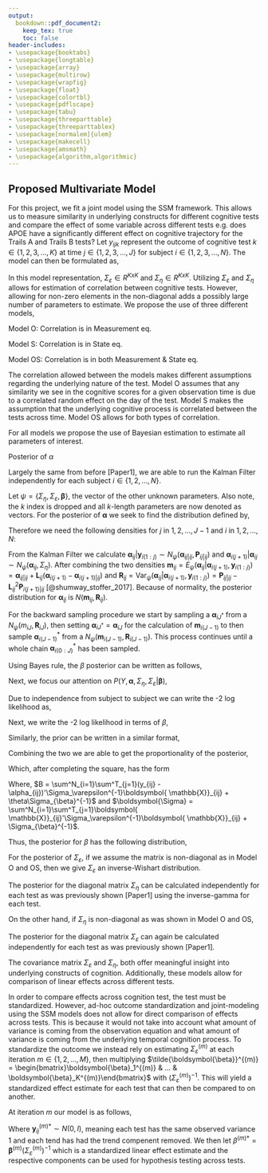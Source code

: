 ```yaml
---
output: 
  bookdown::pdf_document2:
    keep_tex: true
    toc: false
header-includes:
- \usepackage{booktabs}
- \usepackage{longtable}
- \usepackage{array}
- \usepackage{multirow}
- \usepackage{wrapfig}
- \usepackage{float}
- \usepackage{colortbl}
- \usepackage{pdflscape}
- \usepackage{tabu}
- \usepackage{threeparttable}
- \usepackage{threeparttablex}
- \usepackage[normalem]{ulem}
- \usepackage{makecell}
- \usepackage{amsmath}
- \usepackage{algorithm,algorithmic}
---
```


## Proposed Multivariate Model

For this project, we fit a joint model using the SSM framework. This allows us to measure similarity in underlying constructs for different cognitive tests and compare the effect of some variable across different tests e.g. does APOE have a significantly different effect on cognitive trajectory for the Trails A and Trails B tests? Let $y_{ijk}$ represent the outcome of cognitive test $k\in \{1, 2, 3, ..., K\}$ at time $j\in \{1, 2, 3, ..., J\}$ for subject $i \in \{1, 2, 3, ..., N\}$. The model can then be formulated as,


\begin{equation*}
\begin{aligned}
\begin{bmatrix}
y_{ij1}\\
y_{ij2}\\
\vdots\\
y_{ijK}
\end{bmatrix}
&= \begin{bmatrix}
\alpha_{ij1}\\
\alpha_{ij2}\\
\vdots\\
\alpha_{ijK}
\end{bmatrix}
+ 
\begin{bmatrix}
\boldsymbol{x_{ij}\beta_1}\\
\boldsymbol{x_{ij}\beta_2}\\
\vdots\\
\boldsymbol{x_{ij}\beta_K} 
\end{bmatrix} +
\begin{bmatrix}
\varepsilon_{ij1}\\
\varepsilon_{ij2}\\
\vdots\\
\varepsilon_{ijK}
\end{bmatrix},  
\begin{bmatrix}
\varepsilon_{ij1}\\
\varepsilon_{ij2}\\
\vdots\\
\varepsilon_{ijK}
\end{bmatrix} 
\sim N(0, \Sigma_\varepsilon
)\\
\begin{bmatrix}
\alpha_{ij1}\\
\alpha_{ij2}\\
\vdots\\
\alpha_{ijK}
\end{bmatrix} & = 
\begin{bmatrix}
\alpha_{i(j-1)1}\\
\alpha_{i(j-1)2}\\
\vdots\\
\alpha_{i(j-1)K}
\end{bmatrix} +
\begin{bmatrix}
\eta_{ij1}\\
\eta_{ij2}\\
\vdots\\
\eta_{ijK}
\end{bmatrix}, 
\begin{bmatrix}
\eta_{ij1}\\
\eta_{ij2}\\
\vdots\\
\eta_{ijK}
\end{bmatrix} \sim N(0, \delta_{ij}\Sigma_\eta)
\end{aligned}
\end{equation*}


In this model representation, $\Sigma_\varepsilon \in R^{KxK}$ and $\Sigma_\eta \in R^{KxK}$. Utilizing $\Sigma_\varepsilon$ and $\Sigma_\eta$ allows for estimation of correlation between cognitive tests. However, allowing for non-zero elements in the non-diagonal adds a possibly large number of parameters to estimate. We propose the use of three different models, 


Model O: Correlation is in Measurement eq.

\begin{equation*}
\begin{aligned}
\Sigma_\varepsilon =
\begin{bmatrix}
\sigma^{2(1)}_\varepsilon & \sigma^{2(1,2)}_\varepsilon & \cdots & \sigma^{2(1, K)}_\varepsilon\\
\sigma^{2(1,2)}_\varepsilon & \sigma^{2(2)}_\varepsilon\\
\vdots & & \ddots\\
\sigma^{2(1, K)}_\varepsilon & & &\sigma^{2(K)}_\varepsilon
\end{bmatrix},
\Sigma_\eta = 
\begin{bmatrix}
\sigma^{2(1)}_\eta & 0 & \cdots & 0\\
0 & \sigma^{2(2)}_\eta\\
\vdots & & \ddots\\
0 & & &\sigma^{2(K)}_\eta
\end{bmatrix}
\end{aligned}
\end{equation*}


Model S: Correlation is in State eq.


\begin{equation*}
\begin{aligned}
\Sigma_\varepsilon = 
\begin{bmatrix}
\sigma^{2(1)}_\varepsilon & 0 & \cdots & 0\\
0 & \sigma^{2(2)}_\varepsilon\\
\vdots & & \ddots\\
0 & & &\sigma^{2(K)}_\varepsilon
\end{bmatrix},
\Sigma_\eta =
\begin{bmatrix}
\sigma^{2(1)}_\eta & \sigma^{2(1,2)} & \cdots & \sigma^{2(1, K)}_\eta\\
\sigma^{2(1,2)}_\eta & \sigma^{2(2)}_\eta\\
\vdots & & \ddots\\
\sigma^{2(1, K)}_\eta & & &\sigma^{2(K)}_\eta
\end{bmatrix}
\end{aligned}
\end{equation*}

Model OS: Correlation is in both Measurement & State eq.

\begin{equation*}
\begin{aligned}
\Sigma_\varepsilon = 
\begin{bmatrix}
\sigma^{2(1)}_\varepsilon & \sigma^{2(1,2)}_\varepsilon & \cdots & \sigma^{2(1, K)}_\varepsilon\\
\sigma^{2(1,2)}_\varepsilon & \sigma^{2(2)}_\varepsilon\\
\vdots & & \ddots\\
\sigma^{2(1, K)}_\varepsilon & & &\sigma^{2(K)}_\varepsilon
\end{bmatrix},
\Sigma_\eta =
\begin{bmatrix}
\sigma^{2(1)}_\eta & \sigma^{2(1,2)} & \cdots & \sigma^{2(1, K)}_\eta\\
\sigma^{2(1,2)}_\eta & \sigma^{2(2)}_\eta\\
\vdots & & \ddots\\
\sigma^{2(1, K)}_\eta & & &\sigma^{2(K)}_\eta
\end{bmatrix}
\end{aligned}
\end{equation*}


The correlation allowed between the models makes different assumptions regarding the underlying nature of the test. Model O assumes that any similarity we see in the cognitive scores for a given observation time is due to a correlated random effect on the day of the test. Model S makes the assumption that the underlying cognitive process is correlated between the tests across time. Model OS allows for both types of correlation.

For all models we propose the use of Bayesian estimation to estimate all parameters of interest.


Posterior of $\alpha$

Largely the same from before [Paper1], we are able to run the Kalman Filter independently for each subject $i \in \{1, 2, ..., N\}$.

\begin{algorithm}
\caption{Kalman Filter and Smoother for Bayesian Estimation}\label{alg:bkfks}
\textbf{Kalman Filter}\\ 
For $j$ in $1, 2, ..., J$:
\begin{enumerate}
  \item {Predicted state:} $\boldsymbol{\alpha}_{ij|i(j-1)} = \boldsymbol{\alpha}_{i(j-1)|i(j-1)}$
  \item {Predicted state variance:} $\boldsymbol{P_{ij|i(j-1)} = P_{i(j-1)|i(j-1)}} + \sigma^2_\eta$
  \item {Kalman Gain:} $\boldsymbol{K_{ij}} = \boldsymbol{\boldsymbol{P}_{ij|i(j-1)}(\boldsymbol{P}_{ij|i(j-1)} + \sigma^2_\varepsilon})^{-1}$
  \item {Updated state estimate:} $\boldsymbol{\alpha}_{ij|ij} = \boldsymbol{\alpha}_{ij|i(j-1)} + \boldsymbol{K_{ij}} (\boldsymbol{\tilde y_{ij}- \alpha_{ij|i(j-1)}})$
  \item {Updated state covariance:} $\boldsymbol{P_{ij|ij}} = (1-\boldsymbol{K_{ij}})\boldsymbol{P_{ij|i(j-1)}}$
\end{enumerate}
\textbf{Kalman Smoother}\\  
For $j^*$ in J, J-1, ..., 1:
\begin{enumerate}
  \item Smoothed predicted state:  $\boldsymbol{\alpha}_{iJ|i(j^*-1)} =\boldsymbol{\alpha}_{i(j^*-1)|i(j^*-1)} + \boldsymbol{L}_{i(j^*-1)} (\boldsymbol{\alpha}_{ij^*|iJ} - \boldsymbol{\alpha}_{ij^*|i(j^*-1)})$
  \item Smoothed predicted state variance:  $\boldsymbol{P_{i(j^*-1)|iJ}} = \boldsymbol{P_{i(j^*-1)|i(j^*-1)}} - \boldsymbol{L_{i(j^*-1)}^2 (P_{ij^*|iJ} -P_{ij^*|i(j^*-1)}})$
\end{enumerate}
Where $\boldsymbol{L_{i(j^*-1)} = P_{{i(j^*-1)}|{i(j^*-1)}}  P^{-1}_{ij^*|i(j^*-1)}}$.\\
NOTE: The algorithm is run independently for each $i \in \{1, 2, ..., N\}$.
\end{algorithm}





Let $\psi = \{\Sigma_\eta, \Sigma_\varepsilon, \boldsymbol{\beta}\}$, the vector of the other unknown parameters. Also note, the $k$ index is dropped and all $k$-length parameters are now denoted as vectors. For the posterior of $\boldsymbol{\alpha}$ we seek to find the distribution defined by,



\begin{equation*}
\begin{aligned}
P_\psi(\boldsymbol{\alpha}_{i(0:J)}|\boldsymbol{y}_{i(1:J)}) &=  P_\psi(\boldsymbol{\alpha}_{iJ}|\boldsymbol{y}_{i(1:J)})P_\psi(\boldsymbol{\alpha}_{i(J-1)}|\boldsymbol{\alpha}_{i(J)}, \boldsymbol{y}_{1:(J-1)}) ...  P_\psi(\boldsymbol{\alpha}_{i0}|\boldsymbol{\alpha}_{i1})
\end{aligned}
\end{equation*}


Therefore we need the following densities for $j$ in $1, 2, ..., J-1$ and $i$ in $1, 2, ..., N$:


\begin{equation*}
\begin{aligned}
P_\psi(\boldsymbol{\alpha}_{ij}|\boldsymbol{\alpha}_{i(j+1)}, \boldsymbol{y}_{i(1:j)}) \propto P_\psi(\boldsymbol{\alpha}_{ij}| \boldsymbol{y}_{i(1:j)})P_\psi(\boldsymbol{\alpha}_{i(j+1)}| \boldsymbol{\alpha}_{ij})
\end{aligned}
\end{equation*}



From the Kalman Filter we calculate $\boldsymbol{\alpha}_{ij}|\boldsymbol{y}_{i(1:j)} \sim N_\psi(\boldsymbol{\alpha}_{ij|ij}, \boldsymbol{P}_{ij|ij})$ and $\boldsymbol{\alpha}_{i(j+1)}|\boldsymbol{\alpha}_{ij} \sim N_\psi(\boldsymbol{\alpha}_{ij}, \Sigma_\eta)$. After combining the two densities $\boldsymbol{m}_{ij} = E_\psi(\boldsymbol{\alpha}_{ij}| \boldsymbol{\alpha}_{i(j+1)},\boldsymbol{y}_{i(1:j)}) = \boldsymbol{\alpha}_{ij|ij} + \boldsymbol{L}_{ij} (\boldsymbol{\alpha}_{i(j+1)} - \boldsymbol{\alpha}_{i(j+1)|ij})$ and $\boldsymbol{R}_{ij} = \text{Var}_\psi(\boldsymbol{\alpha}_{ij}| \boldsymbol{\alpha}_{i(j+1)},\boldsymbol{y}_{i(1:j)})= \boldsymbol{P}_{ij|ij} - \boldsymbol{L}_{ij}^2 \boldsymbol{P}_{i(j+1)|ij}$ [@shumway_stoffer_2017]. Because of normality, the posterior distribution for $\boldsymbol{\alpha}_{ij}$ is $N(\boldsymbol{m}_{ij}, \boldsymbol{R}_{ij})$.

For the backward sampling procedure we start by sampling a $\boldsymbol{\alpha}_{iJ^*}$ from a $N_\psi(m_{iJ}, \boldsymbol{R}_{iJ})$, then setting $\boldsymbol{\alpha}_{iJ^*} = \boldsymbol{\alpha}_{iJ}$ for the calculation of $\boldsymbol{m}_{i(J-1)}$ to then sample $\boldsymbol{\alpha}_{i(J-1)}^*$ from a $N_\psi(\boldsymbol{m}_{i(J-1)}, \boldsymbol{R}_{i(J-1)})$. This process continues until a whole chain $\boldsymbol{\alpha}_{i(0:J)}^*$ has been sampled.

Using Bayes rule, the $\beta$ posterior can be written as follows,


\begin{equation*}
\begin{aligned}
P(\boldsymbol{\beta}|Y, \boldsymbol{\alpha}, \Sigma_\eta, \Sigma_\varepsilon) = \frac{P(Y, \boldsymbol{\alpha}, \Sigma_\eta, \Sigma_\varepsilon|\boldsymbol{\beta})P(\boldsymbol{\beta})}{P(Y, \boldsymbol{\alpha}, \Sigma_\eta, \Sigma_\varepsilon)}
\end{aligned}
\end{equation*}


Next, we focus our attention on $P(Y, \boldsymbol{\alpha}, \Sigma_\eta, \Sigma_\varepsilon|\boldsymbol{\beta})$,


\begin{equation*}
\begin{aligned}
P(Y, \boldsymbol{\alpha}, \Sigma_\eta, \Sigma_\varepsilon|\boldsymbol{\beta}) = &P(\boldsymbol{y}_1, ..., \boldsymbol{y}_J, \boldsymbol{\alpha}_1, ..., \boldsymbol{\alpha}_J, \Sigma_\eta, \Sigma_\varepsilon | \boldsymbol{\beta})\\
= & P(\boldsymbol{y}_J|\boldsymbol{y}_1, ..., \boldsymbol{y}_{T-1}, \boldsymbol{\alpha}_1, ..., \boldsymbol{\alpha}_J, \Sigma_\eta, \Sigma_\varepsilon \boldsymbol{\beta})\\
& \times P(\boldsymbol{y}_1, ..., \boldsymbol{y}_{T-1}, \boldsymbol{\alpha}_1, ..., \boldsymbol{\alpha}_J, \Sigma_\eta, \Sigma_\varepsilon | \boldsymbol{\beta})\\
= & P(\boldsymbol{y}_J|\boldsymbol{\alpha}_J, \Sigma_\varepsilon \boldsymbol{\beta})P(\boldsymbol{\alpha}_{T-1}|\boldsymbol{y}_1, ..., \boldsymbol{y}_{T-1}, \boldsymbol{\alpha}_1, ..., {\boldsymbol{\alpha}_{T-1}}, \Sigma_\eta, \Sigma_\varepsilon, \boldsymbol{\beta})\\
& \times P(\boldsymbol{y}_1, ..., \boldsymbol{y}_{T-1}, \boldsymbol{\alpha}_1, ..., {\boldsymbol{\alpha}_{T-1}}, \Sigma_\eta, \Sigma_\varepsilon | \boldsymbol{\beta})\\
= & P(\boldsymbol{y}_J|\boldsymbol{\alpha}_J, \Sigma_\varepsilon \boldsymbol{\beta})P(\boldsymbol{\alpha}_{T-1}|{\boldsymbol{\alpha}_{T-1}}, \Sigma_\eta)\\
& \times P(\boldsymbol{y}_1, ..., \boldsymbol{y}_{T-1}, \boldsymbol{\alpha}_1, ..., {\boldsymbol{\alpha}_{T-1}}, \Sigma_\eta, \Sigma_\varepsilon | \boldsymbol{\beta})\\
= &P(\Sigma_\varepsilon)P(\Sigma_\eta)\bigg(\prod^J_{k=0} P(\boldsymbol{\alpha}_k|\boldsymbol{\alpha}_{k-1},\Sigma_{\eta})\bigg) \prod^J_{j=1} P(\boldsymbol{y}_j|\boldsymbol{\alpha}_j, \Sigma_\varepsilon, \boldsymbol{\beta})\\
\propto & \prod^J_{j=1} P(\boldsymbol{y}_j|\boldsymbol{\alpha}_j, \Sigma_\varepsilon, \boldsymbol{\beta})
\end{aligned}
\end{equation*}


Due to independence from subject to subject we can write the -2 log likelihood as,


\begin{equation*}
\begin{aligned}
-2logP(Y, \boldsymbol{\alpha}, \Sigma_\eta, \Sigma_\varepsilon|\boldsymbol{\beta}) \propto & \sum^N_{i=1}\sum^T_{j=1} (\boldsymbol{y}_{ij} - \boldsymbol{\alpha}_{ij} - \boldsymbol{ \mathbb{X}}_{ij}\boldsymbol{\beta})' \Sigma_\varepsilon(\boldsymbol{y}_{ij} - \boldsymbol{\alpha}_{ij} - \boldsymbol{\beta})\\
\text{where,}\\
\boldsymbol{y_{ij}} = \begin{bmatrix}y_{ij1}\\y_{ij2}\\ \vdots \\ y_{ijK}\end{bmatrix}, 
\boldsymbol{\alpha_{ij}} = \begin{bmatrix}\alpha_{ij1}\\\alpha_{ij2}\\ \vdots \\ \alpha_{ijK}\end{bmatrix},  &
\boldsymbol{ \mathbb{X}}_{ij} = \begin{bmatrix}\boldsymbol{x}_{ij} & 0 & \dots & 0 \\ 0 & \boldsymbol{x}_{ij} \\ \vdots & & \ddots \\
0 & & & \boldsymbol{x}_{ij}\end{bmatrix} 
\beta = \begin{bmatrix}\boldsymbol{\beta}_1\\ \boldsymbol{\beta}_2 \\ \vdots \\ \boldsymbol{\beta}_K\end{bmatrix}
\end{aligned}
\end{equation*}

Next, we write the -2 log likelihood in terms of $\beta$,




\begin{equation*}
\begin{aligned}
-2logP(Y, \boldsymbol{\alpha}, \sigma^2_\eta, \sigma^2_\varepsilon|\boldsymbol{\beta}) 
\propto & \boldsymbol{\beta}'(\sum^N_{i=1}\sum^T_{j=1}\boldsymbol{ \mathbb{X}}_{ij}'\Sigma_\varepsilon^{-1}\boldsymbol{ \mathbb{X}}_{ij})\boldsymbol{\beta} -2\sum^N_{i=1}\sum^T_{j=1}(y_{ij} - \alpha_{ij})'\Sigma_\varepsilon^{-1}\boldsymbol{ \mathbb{X}}_{ij}\boldsymbol{\beta} 
\end{aligned}
\end{equation*}

Similarly, the prior can be written in a similar format,


\begin{equation*}
\begin{aligned}
-2logP(\boldsymbol{\beta}) &\propto 
(\boldsymbol{\beta} - \theta)'\Sigma_{\beta}^{-1}(\boldsymbol{\beta} - \theta) \\
&\propto \boldsymbol{\beta}'\Sigma_{\beta}^{-1}\boldsymbol{\beta} - 2\theta\Sigma_{\beta}^{-1}\boldsymbol{\beta}
\end{aligned}
\end{equation*}


Combining the two we are able to get the proportionality of the posterior,


\begin{equation*}
\begin{aligned}
&\beta'(\sum^N_{i=1}\sum^T_{j=1}\boldsymbol{ \mathbb{X}}_{ij}'\Sigma_\varepsilon^{-1}\boldsymbol{ \mathbb{X}}_{ij})\beta -2\sum^N_{i=1}\sum^T_{j=1}(y_{ij} - \alpha_{ij})'\Sigma_\varepsilon^{-1}\boldsymbol{ \mathbb{X}}_{ij}\beta + \beta'\Sigma_{\beta}^{-1}\beta - 2\theta\Sigma_{\beta}^{-1}\beta \\
&= \beta'(\sum^N_{i=1}\sum^T_{j=1}\boldsymbol{ \mathbb{X}}_{ij}'\Sigma_\varepsilon^{-1}\boldsymbol{ \mathbb{X}}_{ij} + \Sigma_{\beta}^{-1})\beta -2(\sum^N_{i=1}\sum^T_{j=1}(y_{ij} - \alpha_{ij})'\Sigma_\varepsilon^{-1}\boldsymbol{ \mathbb{X}}_{ij} + \theta\Sigma_{\beta}^{-1}) \beta
\end{aligned}
\end{equation*}



Which, after completing the square, has the form


\begin{equation*}
\begin{aligned}
(\boldsymbol{\beta} - \boldsymbol{\Sigma}^{-1} B)'
\boldsymbol{\Sigma}
(\boldsymbol{\beta} - \boldsymbol{\Sigma}^{-1}B)
\end{aligned}
\end{equation*}



Where, $B = \sum^N_{i=1}\sum^T_{j=1}(y_{ij} - \alpha_{ij})'\Sigma_\varepsilon^{-1}\boldsymbol{ \mathbb{X}}_{ij} + \theta\Sigma_{\beta}^{-1}$ and $\boldsymbol{\Sigma} = \sum^N_{i=1}\sum^T_{j=1}\boldsymbol{ \mathbb{X}}_{ij}'\Sigma_\varepsilon^{-1}\boldsymbol{ \mathbb{X}}_{ij} + \Sigma_{\beta}^{-1}$.

Thus, the posterior for $\beta$ has the following distribution,


\begin{equation*}
\boldsymbol{\beta}\sim N(\Sigma^{-1}B, \Sigma^{-1})
\end{equation*}






For the posterior of $\Sigma_\varepsilon$, if we assume the matrix is non-diagonal as in Model O and OS, then we give $\Sigma_\varepsilon$ an inverse-Wishart distribution.


\begin{equation*}
\begin{aligned}
\Sigma_\varepsilon &\sim \text{Inv-Wishart}_{\nu_0}(\Lambda_0)\\
P(\Sigma_\varepsilon) &\propto |\Sigma_\varepsilon|^{-(\nu_0+p+1)/2}\text{exp}(-tr(\Lambda_0\Sigma_\varepsilon^{-1}))\\
P(Y, \boldsymbol{\alpha}, \Sigma_\eta, \boldsymbol{\beta}|\Sigma_\varepsilon) &\propto |\Sigma_\varepsilon|^{-(NJ)/2}\text{exp}(-\sum^N_{i = 1}\sum^J_{j= 1} (\boldsymbol{y}_{ij} - \boldsymbol{\alpha}_{ij} - \boldsymbol{ \mathbb{X}}_{ij}\boldsymbol{\beta})'\Sigma_\varepsilon^{-1}(\boldsymbol{y}_{ij} - \boldsymbol{\alpha}_{ij} - \boldsymbol{ \mathbb{X}}_{ij}\boldsymbol{\beta})/2 \\
P(\Sigma_\varepsilon|Y, \boldsymbol{\alpha}, \Sigma_\eta, \boldsymbol{\beta}) & = P(Y, \boldsymbol{\alpha}, \Sigma_\eta, \boldsymbol{\beta}|\Sigma_\varepsilon)P(\Sigma_\varepsilon) \\ &\propto |\Sigma_\varepsilon|^{-(NJ +\nu_0+p+1)/2}\text{exp}(-tr(\Lambda_0 + \sum^N_{i = 1}\sum^J_{j= 1} (\boldsymbol{y}_{ij} - \boldsymbol{\alpha}_{ij} - \boldsymbol{ \mathbb{X}}_{ij}\boldsymbol{\beta})^2)\Sigma_\varepsilon^{-1})\\
\Sigma_\varepsilon & \sim \text{Inv-Wishart}_{\nu_0 + NJ}(\Lambda_0+\sum^N_{i = 1}\sum^J_{j= 1} (\boldsymbol{y}_{ij} - \boldsymbol{\alpha}_{ij} - \boldsymbol{ \mathbb{X}}_{ij}\boldsymbol{\beta})^2)
\end{aligned}
\end{equation*}

The posterior for the diagonal matrix $\Sigma_\eta$ can be calculated independently for each test as was previously shown [Paper1] using the inverse-gamma for each test.



On the other hand, if $\Sigma_\eta$ is non-diagonal as was shown in Model O and OS,


\begin{equation*}
\begin{aligned}
\Sigma_\eta &\sim \text{Inv-Wishart}_{\nu_0}(\Lambda_0)\\
P(\Sigma_\eta) &\propto |\Sigma_\eta|^{-(\nu_0+p+1)/2}\text{exp}(-tr(\Lambda_0\Sigma_\eta^{-1}))\\
P(Y, \boldsymbol{\alpha}, \Sigma_\eta, \boldsymbol{\beta}|\Sigma_\eta) &\propto |\Sigma_\eta|^{-(N(J-1))/2}\text{exp}(-\sum^N_{i = 1}\sum^{J}_{j= 2} (\boldsymbol{\alpha}_{ij} - \boldsymbol{\alpha}_{i(j-1)})'\Sigma_\eta^{-1}(\boldsymbol{\alpha}_{ij} - \boldsymbol{\alpha}_{i(j-1)})/2 \\
P(\Sigma_\eta|Y, \boldsymbol{\alpha}, \Sigma_\eta, \boldsymbol{\beta}) & = P(Y, \boldsymbol{\alpha}, \Sigma_\eta, \boldsymbol{\beta}|\Sigma_\eta)P(\Sigma_\eta) \\ &\propto |\Sigma_\eta|^{-(N(J-1) +\nu_0+p+1)/2}\text{exp}(-tr(\Lambda_0 + \sum^N_{i = 1}\sum^J_{j= 2} (\boldsymbol{\alpha}_{ij} - \boldsymbol{\alpha}_{i(j-1)})^2)\Sigma_\eta^{-1})\\
\Sigma_\eta & \sim \text{Inv-Wishart}_{\nu_0 + N(J-1)}(\Lambda_0+\sum^N_{i = 1}\sum^J_{j= 2} (\boldsymbol{\alpha}_{ij} - \boldsymbol{\alpha}_{i(j-1)})^2)
\end{aligned}
\end{equation*}


The posterior for the diagonal matrix $\Sigma_\varepsilon$ can again be calculated independently for each test as was previously shown [Paper1].

The covariance matrix $\Sigma_\varepsilon$ and $\Sigma_\eta$, both offer meaningful insight into underlying constructs of cognition. Additionally, these models allow for comparison of linear effects across different tests.

In order to compare effects across cognition test, the test must be standardized. However, ad-hoc outcome standardization and joint-modeling using the SSM models does not allow for direct comparison of effects across tests. This is because it would not take into account what amount of variance is coming from the observation equation and what amount of variance is coming from the underlying temporal cognition process. To standardize the outcome we instead rely on estimating $\Sigma_\varepsilon^{(m)}$ at each iteration $m \in \{1, 2, ..., M\}$, then multiplying $\tilde{\boldsymbol{\beta}}^{(m)} = \begin{bmatrix}\boldsymbol{\beta}_1^{(m)} & ... & \boldsymbol{\beta}_K^{(m)}\end{bmatrix}$ with $(\Sigma_\varepsilon^{(m)})^{-1}$. This will yield a standardized effect estimate for each test that can then be compared to on another.

At iteration $m$ our model is as follows,  


\begin{equation*}
\begin{aligned}
\boldsymbol{y}_{ij} &= \boldsymbol{\alpha}_{ij}^{(m)} + \boldsymbol{ \mathbb{X}}_{ij} \boldsymbol{\beta}^{(m)} + \boldsymbol{\varepsilon}_{ij}\\
\boldsymbol{y}_{ij}-\boldsymbol{\alpha}_{ij}^{(m)} &=   \boldsymbol{ \mathbb{X}}_{ij} \boldsymbol{\beta}^{(m)} + \boldsymbol{\varepsilon}_{ij}\\
(\boldsymbol{y}_{ij}-\boldsymbol{\alpha}_{ij}^{(m)})(\Sigma_{\varepsilon}^{(m)})^{-1} &=   \boldsymbol{ \mathbb{X}}_{ij} \boldsymbol{\beta}^{(m)}(\Sigma_{\varepsilon}^{(m)})^{-1} + \boldsymbol{\varepsilon}_{ij}(\Sigma_{\varepsilon}^{(m)})^{-1}\\
\boldsymbol{y}_{ij}^{(m)*} &= \boldsymbol{ \mathbb{X}}_{ij} \boldsymbol{\beta}^{(m)}(\Sigma_{\varepsilon}^{(m)})^{-1} + \boldsymbol{\varepsilon}_{ij}^*
\end{aligned}
\end{equation*}



Where $\boldsymbol{y}_{ij}^{(m)*}\sim N(0, I)$, meaning each test has the same observed variance 1 and each tend has had the trend compenent removed. We then let $\beta^{(m)*} = \boldsymbol{\beta}^{(m)}(\Sigma_{\varepsilon}^{(m)})^{-1}$ which is a standardized linear effect estimate and the respective components can be used for hypothesis testing across tests.

